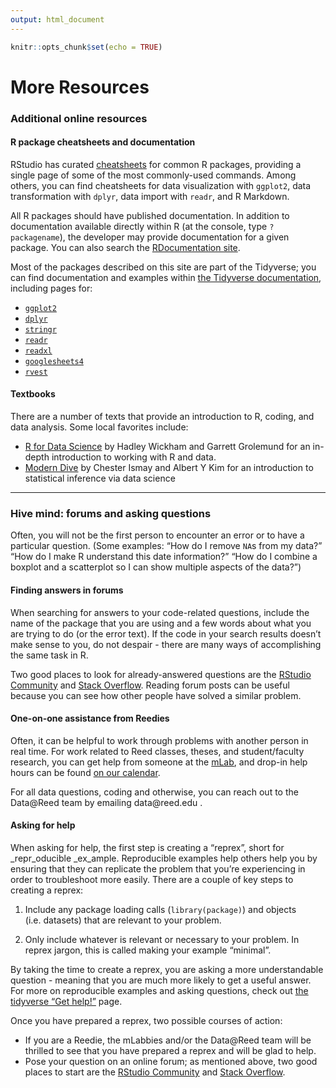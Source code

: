```yaml
---
output: html_document
---
```


```r
knitr::opts_chunk$set(echo = TRUE)
```

# More Resources

### Additional online resources

#### R package cheatsheets and documentation

RStudio has curated [cheatsheets](https://rstudio.com/resources/cheatsheets/) for common R packages, providing a single page of some of the most commonly-used commands. Among others, you can find cheatsheets for data visualization with `ggplot2`, data transformation with `dplyr`, data import with `readr`, and R Markdown.

All R packages should have published documentation. In addition to documentation available directly within R (at the console, type `?packagename`), the developer may provide documentation for a given package. You can also search the [RDocumentation site](https://www.rdocumentation.org/).

Most of the packages described on this site are part of the Tidyverse; you can find documentation and examples within [the Tidyverse documentation](https://tidyverse.org), including pages for:
 
  - [`ggplot2`](https://ggplot2.tidyverse.org/)
  - [`dplyr`](https://dplyr.tidyverse.org/) 
  - [`stringr`](https://stringr.tidyverse.org/)
  - [`readr`](https://readr.tidyverse.org/)
  - [`readxl`](https://readxl.tidyverse.org/)
  - [`googlesheets4`](https://googlesheets4.tidyverse.org/)
  - [`rvest`](https://rvest.tidyverse.org/)

#### Textbooks

There are a number of texts that provide an introduction to R, coding, and data analysis. Some local favorites include: 
 
  - [R for Data Science](https://r4ds.had.co.nz/) by Hadley Wickham and Garrett Grolemund for an in-depth introduction to working with R and data.
  - [Modern Dive](https://moderndive.netlify.app/) by Chester Ismay and Albert Y Kim for an introduction to statistical inference via data science

---

### Hive mind: forums and asking questions

Often, you will not be the first person to encounter an error or to have a particular question. (Some examples: "How do I remove `NA`s from my data?" "How do I make R understand this date information?" "How do I combine a boxplot and a scatterplot so I can show multiple aspects of the data?")

#### Finding answers in forums

When searching for answers to your code-related questions, include the name of the package that you are using and a few words about what you are trying to do (or the error text). If the code in your search results doesn't make sense to you, do not despair - there are many ways of accomplishing the same task in R. 

Two good places to look for already-answered questions are the [RStudio Community](https://community.rstudio.com) and [Stack Overflow](https://stackoverflow.com). Reading forum posts can be useful because you can see how other people have solved a similar problem.

#### One-on-one assistance from Reedies

Often, it can be helpful to work through problems with another person in real time. For work related to Reed classes, theses, and student/faculty research, you can get help from someone at the [mLab](https://www.reed.edu/cis/mlab/index.html), and drop-in help hours can be found [on our calendar](https://www.reed.edu/cis/mlab/calendar.html). 

For all data questions, coding and otherwise, you can reach out to the Data@Reed team by emailing data@reed.edu .

#### Asking for help

When asking for help, the first step is creating a "reprex", short for _repr_oducible _ex_ample. Reproducible examples help others help you by ensuring that they can replicate the problem that you're experiencing in order to troubleshoot more easily. There are a couple of key steps to creating a reprex:

1. Include any package loading calls (`library(package)`) and objects (i.e. datasets) that are relevant to your problem.

2. Only include whatever is relevant or necessary to your problem. In reprex jargon, this is called making your example "minimal".

By taking the time to create a reprex, you are asking a more understandable question - meaning that you are much more likely to get a useful answer. For more on reproducible examples and asking questions, check out [the tidyverse "Get help!" ](https://www.tidyverse.org/help/) page.

Once you have prepared a reprex, two possible courses of action:

  - If you are a Reedie, the mLabbies and/or the Data@Reed team will be thrilled to see that you have prepared a reprex and will be glad to help.
  - Pose your question on an online forum; as mentioned above, two good places to start are the [RStudio Community](https://community.rstudio.com) and  [Stack Overflow](https://stackoverflow.com). 